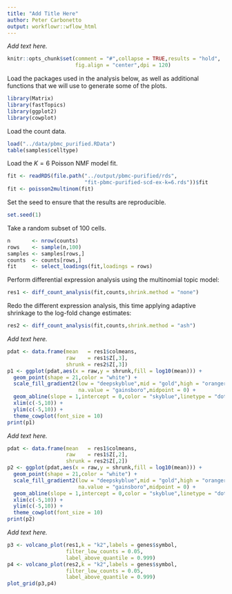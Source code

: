 ```yaml
---
title: "Add Title Here"
author: Peter Carbonetto
output: workflowr::wflow_html
---
```


*Add text here.*

```r
knitr::opts_chunk$set(comment = "#",collapse = TRUE,results = "hold",
                      fig.align = "center",dpi = 120)
```

Load the packages used in the analysis below, as well as additional
functions that we will use to generate some of the plots.

```r
library(Matrix)
library(fastTopics)
library(ggplot2)
library(cowplot)
```

Load the count data.

```r
load("../data/pbmc_purified.RData")
table(samples$celltype)
```

Load the $K = 6$ Poisson NMF model fit.

```r
fit <- readRDS(file.path("../output/pbmc-purified/rds",
                         "fit-pbmc-purified-scd-ex-k=6.rds"))$fit
fit <- poisson2multinom(fit)
```

Set the seed to ensure that the results are reproducible.

```r
set.seed(1)
```

Take a random subset of 100 cells.

```r
n       <- nrow(counts)
rows    <- sample(n,100)
samples <- samples[rows,]
counts  <- counts[rows,]
fit     <- select_loadings(fit,loadings = rows)
```

Perform differential expression analysis using the multinomial topic
model:

```r
res1 <- diff_count_analysis(fit,counts,shrink.method = "none")
```

Redo the different expression analysis, this time applying adaptive
shrinkage to the log-fold change estimates:

```r
res2 <- diff_count_analysis(fit,counts,shrink.method = "ash")
```

*Add text here.*

```r
pdat <- data.frame(mean   = res1$colmeans,
                   raw    = res1$Z[,3],
                   shrunk = res2$Z[,3])
p1 <- ggplot(pdat,aes(x = raw,y = shrunk,fill = log10(mean))) +
  geom_point(shape = 21,color = "white") +
  scale_fill_gradient2(low = "deepskyblue",mid = "gold",high = "orangered",
                       na.value = "gainsboro",midpoint = 0) +
  geom_abline(slope = 1,intercept = 0,color = "skyblue",linetype = "dotted") +
  xlim(c(-5,10)) +
  ylim(c(-5,10)) +
  theme_cowplot(font_size = 10)
print(p1)
```

*Add text here.*

```r
pdat <- data.frame(mean   = res1$colmeans,
                   raw    = res1$Z[,2],
                   shrunk = res2$Z[,2])
p2 <- ggplot(pdat,aes(x = raw,y = shrunk,fill = log10(mean))) +
  geom_point(shape = 21,color = "white") +
  scale_fill_gradient2(low = "deepskyblue",mid = "gold",high = "orangered",
                       na.value = "gainsboro",midpoint = 0) +
  geom_abline(slope = 1,intercept = 0,color = "skyblue",linetype = "dotted") +
  xlim(c(-5,10)) +
  ylim(c(-5,10)) +
  theme_cowplot(font_size = 10)
print(p2)
```

*Add text here.*

```r
p3 <- volcano_plot(res1,k = "k2",labels = genes$symbol,
                   filter_low_counts = 0.05,
                   label_above_quantile = 0.999)
p4 <- volcano_plot(res2,k = "k2",labels = genes$symbol,
                   filter_low_counts = 0.05,
                   label_above_quantile = 0.999)
plot_grid(p3,p4)
```
